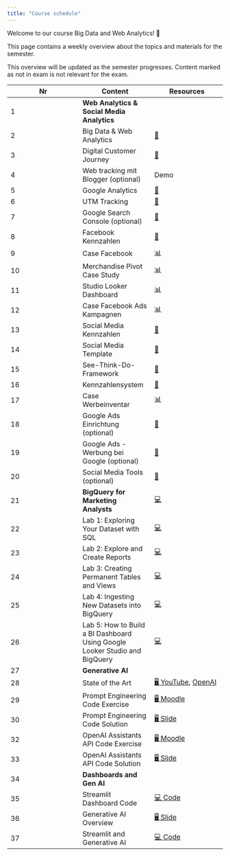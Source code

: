 ```yaml
---
title: "Course schedule"
---
```


Welcome to our course Big Data and Web Analytics! 👋  

This page contains a weekly overview about the topics and materials for the semester.

:::{.callout-note}
This overview will be updated as the semester progresses. Content marked as not in exam is not relevant for the exam.
:::


|	Nr	|	Content	|		Resources		|	
|	---	|	---	|		---		|	
|	1	|	**Web Analytics & Social Media Analytics**	|				|	
|	2	|	Big Data & Web Analytics	|		[📑](https://docs.google.com/presentation/d/14mDixoFHReJhc7D3G0ooC_CZJ8R14AcjJLXqFfUmKgo/export/pdf)		|	
|	3	|	Digital Customer Journey	|		[📑](https://docs.google.com/presentation/d/1PjsH6zrGXJQmVUeUXqtx97YXXrxmwhj13n442SDNyIE/export/pdf)		|	
|	4	|	Web tracking mit Blogger (optional)	|		Demo		|	
|	5	|	Google Analytics	|		[📑](https://docs.google.com/presentation/d/1rWW6ZyH8-Cex4g04wKnXMtjhBZVnPmUdoEZn7rXwer0/export/pdf)		|	
|	6	|	UTM Tracking	|		[📑](https://docs.google.com/presentation/d/1_BBH1kD_i_bRA4Rcp8PY6TjDpx95lD6NbOAE-YfWxnY/export/pdf)		|	
|	7	|	Google Search Console (optional)	|		[📑](https://docs.google.com/presentation/d/1rl7v3MyLANhU6HKbwhYdxMzWoHvt6lxoWPdkO9y0UWg/export/pdf)		|	
|	8	|	Facebook Kennzahlen	|		[📑](https://docs.google.com/presentation/d/1hljb0T3sA5yDMCvSXy_SAv3vgW3hSVasc7dT-wwynPE/export/pdf)		|	
|	9	|	Case Facebook	|		[📊](https://docs.google.com/spreadsheets/d/1aTkSrNZPeh14Ier3WX-Po5zIlmLWujLfWLfqQcLHKXo/edit?usp=sharing)		|	
|	10	|	Merchandise Pivot Case Study	|		[📊](https://docs.google.com/spreadsheets/d/1hsUE0PHJR-wmELI8y2XFgcYBFFwqKG4UjI3Y8odM6kU/edit?usp=sharing)		|	
|	11	|	Studio Looker Dashboard	|		[📊](https://lookerstudio.google.com/navigation/reporting)		|	
|	12	|	Case Facebook Ads Kampagnen	|		[📊](https://docs.google.com/spreadsheets/d/1svLWw4-mtjcfOfTTxxu2e6PKWlLmhUgeGtefzE6I3mk/edit?usp=sharing)		|	
|	13	|	Social Media Kennzahlen	|		[📝](https://docs.google.com/presentation/d/1OAy9Qe3h0AlePEcYoeHF9qPLL7aGYvlhvvXsANrl9-g/view?usp=sharing)		|	
|	14	|	Social Media Template	|		[📝](https://docs.google.com/presentation/d/15I-qdXuIzqVQo0m7MPdd_u7YK0joMCWU6fHifHkPZHc/view?usp=sharing)		|	
|	15	|	See-Think-Do-Framework	|		[📑](https://docs.google.com/presentation/d/1grMoII17Y-8nUMQnbJfVS_xyBnom0us5wBU5fodac4M/export/pdf)		|	
|	16	|	Kennzahlensystem	|		[📑](https://docs.google.com/presentation/d/1evcXWNKDCT_NhHpORhrAN3FnObkk6ONzT6Fzxefbh1I/export/pdf)		|	
|	17	|	Case Werbeinventar	|		[📊](https://docs.google.com/spreadsheets/d/1Ft9CfS7HKJPSiRVqXoIVMcOEg1EfGkPFHKBFNzpmo40/edit?usp=sharing)		|	
|	18	|	Google Ads Einrichtung (optional)	|		[📑](https://docs.google.com/presentation/d/174vsh7QP66P4Kdn6lJfjY66sm_IGHPJXqTcQDSeTFG0/export/pdf)		|	
|	19	|	Google Ads - Werbung bei Google (optional)	|		[📑](https://docs.google.com/presentation/d/1O1mYT5HGBxd2ZOqGruXiwHozup_i5v2Tc740jHPg-5s/export/pdf)		|	
|	20	|	Social Media Tools (optional)	|		[📑](https://docs.google.com/presentation/d/1PRpAkwZTA8CGufafmmxoOFgMW1JrfRFt75o1rau_UTI/export/pdf)		|	
|	21	|	**BigQuery for Marketing Analysts**	|		[💻](https://www.cloudskillsboost.google/quests/70?catalog_rank=%7B%22rank%22%3A48%2C%22num_filters%22%3A7%2C%22has_search%22%3Afalse%7D)		|	
|	22	|	Lab 1: Exploring Your Dataset with SQL	|		[💻](https://www.cloudskillsboost.google/focuses/3618?parent=catalog)		|	
|	23	|	Lab 2: Explore and Create Reports 	|		[💻](https://www.cloudskillsboost.google/focuses/3614?parent=catalog)		|	
|	24	|	Lab 3: Creating Permanent Tables and Views	|		[💻](https://www.cloudskillsboost.google/focuses/3690?parent=catalog)		|	
|	25	|	Lab 4: Ingesting New Datasets into BigQuery	|		[💻](https://www.cloudskillsboost.google/focuses/3692?parent=catalog)		|	
|	26	|	Lab 5: How to Build a BI Dashboard Using Google Looker Studio and BigQuery	|		[💻](https://www.cloudskillsboost.google/focuses/5538?parent=catalog)		|	
|	27	|	**Generative AI**	|				|	
|	28	|	State of the Art	|		[🖥 YouTube ](https://www.youtube.com/watch?v=U9mJuUkhUzk), [ OpenAI](https://openai.com/blog)		|	
|	29	|	Prompt Engineering Code Exercise	|		[🖥 Moodle](https://moodle.hdm-stuttgart.de/course/view.php?id=2233&section=6)		|	
|	30	|	Prompt Engineering Code Solution	|		[🖥 Slide](https://kirenz.github.io/lab-prompt/slides/guidelines.html#/title-slide)		|	
|	32	|	OpenAI Assistants API Code Exercise	|		[🖥 Moodle](https://moodle.hdm-stuttgart.de/course/view.php?id=2233&section=6)		|	
|	33	|	OpenAI Assistants API Code Solution	|		[🖥 Slide](https://kirenz.github.io/lab-assistants-api/slides/assistant-intro.html#/title-slide)		|	
|	34	|	**Dashboards and Gen AI**	|				|	
|	35	|	Streamlit Dashboard Code	|		[💻 Code](https://raw.githubusercontent.com/kirenz/streamlit-app/main/example/app.py)		|	
|	36	|	Generative AI Overview	|		[🖥 Slide](https://kirenz.github.io/slides/genai/genai.html#/title-slide)		|	
|	37	|	Streamlit and Generative AI	|		[💻 Code](https://github.com/kirenz/llm-examples)		|	